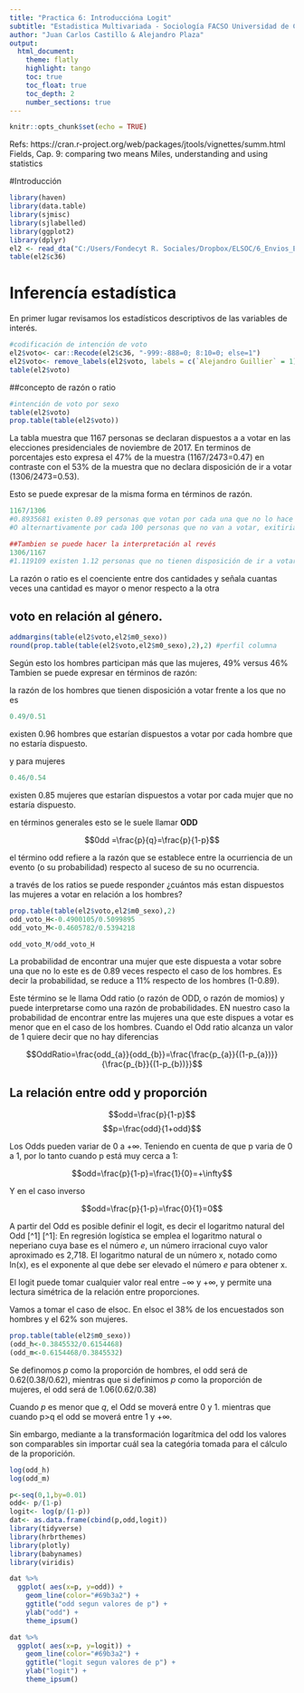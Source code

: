 ---
title: "Practica 6: Introduccióna Logit"
subtitle: "Estadistica Multivariada - Sociología FACSO Universidad de Chile"
author: "Juan Carlos Castillo & Alejandro Plaza"
output:
  html_document:
    theme: flatly
    highlight: tango
    toc: true
    toc_float: true
    toc_depth: 2
    number_sections: true
---

```{r setup, include=FALSE}
knitr::opts_chunk$set(echo = TRUE)
```

Refs:
https://cran.r-project.org/web/packages/jtools/vignettes/summ.html
Fields, Cap. 9: comparing two means
Miles, understanding and using statistics


#Introducción



```{r message=FALSE, warning=FALSE}
library(haven)
library(data.table)
library(sjmisc)
library(sjlabelled)
library(ggplot2)
library(dplyr)
el2 <- read_dta("C:/Users/Fondecyt R. Sociales/Dropbox/ELSOC/6_Envios_ELSOC/6_A_Comunidad_COES_ELSOC_2016_2017_y_Merge/6_Datos_Formato_Stata_14/ELSOC_W02_v2.00_Stata14.dta")
table(el2$c36)
```



# Inferencía estadística

En primer lugar revisamos los estadísticos descriptivos de las variables de interés.

```{r message=FALSE, results='asis'}
#codificación de intención de voto
el2$voto<- car::Recode(el2$c36, "-999:-888=0; 8:10=0; else=1")
el2$voto<- remove_labels(el2$voto, labels = c(`Alejandro Guillier` = 1))
table(el2$voto)

```

##concepto de razón o ratio
```{r}
#intención de voto por sexo
table(el2$voto)
prop.table(table(el2$voto))

```
La tabla muestra que 1167 personas se declaran dispuestos a a votar en las elecciones presidenciales de noviembre de 2017. En terminos de porcentajes esto expresa el 47% de la muestra (1167/2473=0.47) en contraste con el 53% de la muestra que no declara disposición de ir a votar (1306/2473=0.53).

Esto se puede expresar de la misma forma en términos de razón.
```{r}
1167/1306
#0.8935681 existen 0.89 personas que votan por cada una que no lo hace
#O alternartivamente por cada 100 personas que no van a votar, exitirian 89 personas que sí están dispuestas.

##Tambien se puede hacer la interpretación al revés
1306/1167
#1.119109 existen 1.12 personas que no tienen disposición de ir a votar por cada una que esta dispuesta.


```


La razón o ratio es el coenciente entre dos cantidades y señala cuantas veces una cantidad es mayor o menor respecto a la otra

## voto en relación al género.
```{r}
addmargins(table(el2$voto,el2$m0_sexo))
round(prop.table(table(el2$voto,el2$m0_sexo),2),2) #perfil columna
```

Según esto los hombres participan más que las mujeres, 49% versus 46%
Tambien se puede expresar en términos de razón:

la razón de los hombres que tienen disposición a votar frente a los que no es 
```{r}
0.49/0.51
```
existen 0.96 hombres que estarían dispuestos a votar por cada hombre que no estaría dispuesto.

y para mujeres
```{r}
0.46/0.54
```
existen 0.85 mujeres que estarían dispuestos a votar por cada mujer que no estaría dispuesto.

en términos generales esto se le suele llamar **ODD**

$$0dd =\frac{p}{q}=\frac{p}{1-p}$$


el término odd refiere a la razón que se establece entre la ocurriencia de un evento (o su probabilidad) respecto al suceso de su no ocurrencia.

a través de los ratios se puede responder ¿cuántos más estan dispuestos las mujeres a votar en relación a los hombres?

```{r}
prop.table(table(el2$voto,el2$m0_sexo),2)
odd_voto_H<-0.4900105/0.5099895
odd_voto_M<-0.4605782/0.5394218

odd_voto_M/odd_voto_H

```

La probabilidad de encontrar una mujer que este dispuesta a votar sobre una que no lo este es de 0.89 veces respecto el caso de los hombres. Es decir la probabilidad, se reduce a 11% respecto de los hombres (1-0.89).

Este término se le llama Odd ratio (o razón de ODD, o razón de momios) y puede interpretarse como una razón de probabilidades. EN nuestro caso la probabilidad de encontrar entre las mujeres una que este dispues a votar es menor que en el caso de los hombres. Cuando el Odd ratio alcanza un valor de 1 quiere decir que no hay diferencias



$$OddRatio=\frac{odd_{a}}{odd_{b}}=\frac{\frac{p_{a}}{(1-p_{a})}}{\frac{p_{b}}{(1-p_{b})}}$$



## La relación entre odd y proporción


$$odd=\frac{p}{1-p}$$
$$p=\frac{odd}{1+odd}$$


Los Odds pueden variar de 0 a $+\infty$. Teniendo en cuenta de que p varia de 0 a 1, por lo tanto cuando p está muy cerca a 1:

$$odd=\frac{p}{1-p}=\frac{1}{0}=+\infty$$


Y en el caso inverso

$$odd=\frac{p}{1-p}=\frac{0}{1}=0$$

A partir del Odd es posible definir el logit, es decir el logaritmo natural del Odd [^1] 
[^1]: En regresión logística se emplea el logaritmo natural o neperiano cuya base es el número *e*, un número irracional cuyo valor aproximado es 2,718. El logaritmo natural de un número x, notado como ln(x), es el exponente al que debe ser elevado el número *e* para obtener x.


El logit puede tomar cualquier valor real entre $-\infty$ y $+\infty$, y permite una lectura simétrica de la relación entre proporciones.


Vamos a tomar el caso de elsoc. En elsoc el 38% de los encuestados son hombres y el 62% son mujeres.
```{r}
prop.table(table(el2$m0_sexo))
(odd_h<-0.3845532/0.6154468)
(odd_m<-0.6154468/0.3845532)

```

Se definomos *p* como la proporción de hombres, el odd será de 0.62(0.38/0.62), mientras que si definimos *p* como la proporción de mujeres, el odd será de  1.06(0.62/0.38)

Cuando *p* es menor que *q*, el Odd se moverá entre 0 y 1. mientras que cuando p>q el odd se moverá entre 1 y $+\infty$.

Sin embargo, mediante a la transformación logarítmica del odd los valores son comparables sin importar cuál sea la categória tomada para el cálculo de la proporición.

```{r}
log(odd_h)
log(odd_m)

```

```{r warning=FALSE, message=FALSE,results='asis'}


p<-seq(0,1,by=0.01)
odd<- p/(1-p)
logit<- log(p/(1-p))
dat<- as.data.frame(cbind(p,odd,logit))
library(tidyverse)
library(hrbrthemes)
library(plotly)
library(babynames)
library(viridis)

dat %>%
  ggplot( aes(x=p, y=odd)) +
    geom_line(color="#69b3a2") +
    ggtitle("odd segun valores de p") +
    ylab("odd") +
    theme_ipsum()

dat %>%
  ggplot( aes(x=p, y=logit)) +
    geom_line(color="#69b3a2") +
    ggtitle("logit segun valores de p") +
    ylab("logit") +
    theme_ipsum()


```



